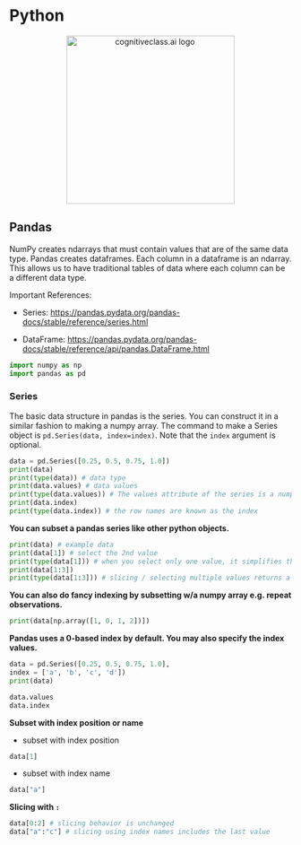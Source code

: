 # Python

<center>
    <img src="https://www.python.org/static/img/python-logo@2x.png" width="300" alt="cognitiveclass.ai logo"  />
</center>

## Pandas

NumPy creates ndarrays that must contain values that are of the same data type.
Pandas creates dataframes. Each column in a dataframe is an ndarray. This allows us to have
traditional tables of data where each column can be a different data type.

Important References:

- Series: <https://pandas.pydata.org/pandas-docs/stable/reference/series.html>

- DataFrame: <https://pandas.pydata.org/pandas-docs/stable/reference/api/pandas.DataFrame.html>


```python
import numpy as np
import pandas as pd
```

### Series

The basic data structure in pandas is the series. You can construct it in a similar fashion to making a numpy array. The command to make a Series object is
`pd.Series(data, index=index)`. Note that the `index` argument is optional.

```python
data = pd.Series([0.25, 0.5, 0.75, 1.0])
print(data)
print(type(data)) # data type
print(data.values) # data values
print(type(data.values)) # The values attribute of the series is a numpy array.
print(data.index) 
print(type(data.index)) # the row names are known as the index
```

**You can subset a pandas series like other python objects.**
```python
print(data) # example data
print(data[1]) # select the 2nd value
print(type(data[1])) # when you select only one value, it simplifies the object
print(data[1:3])
print(type(data[1:3])) # slicing / selecting multiple values returns a series
```
**You can also do fancy indexing by subsetting w/a numpy array e.g. repeat observations.**

```python
print(data[np.array([1, 0, 1, 2])])
```


**Pandas uses a 0-based index by default. You may also specify the index values.**
```python
data = pd.Series([0.25, 0.5, 0.75, 1.0],
index = ['a', 'b', 'c', 'd'])
print(data)
```

```python
data.values
data.index
```

**Subset with index position or name**


 - subset with index position
 
```python
data[1]
```


 - subset with index name
 
```python
data["a"]
```

**Slicing with `:`**

```python
data[0:2] # slicing behavior is unchanged
data["a":"c"] # slicing using index names includes the last value
```

